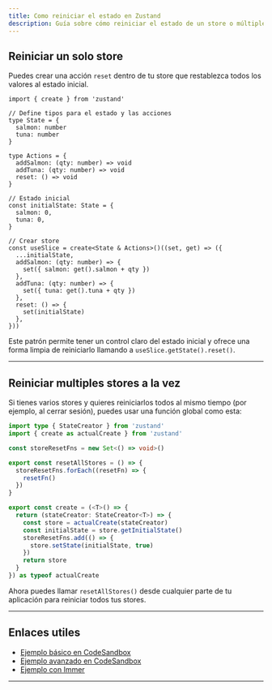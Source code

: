 ```yaml
---
title: Como reiniciar el estado en Zustand
description: Guía sobre cómo reiniciar el estado de un store o múltiples stores usando Zustand y TypeScript.
---
```



## Reiniciar un solo store

Puedes crear una acción `reset` dentro de tu store que restablezca todos los valores al estado inicial.

```go:ts
import { create } from 'zustand'

// Define tipos para el estado y las acciones
type State = {
  salmon: number
  tuna: number
}

type Actions = {
  addSalmon: (qty: number) => void
  addTuna: (qty: number) => void
  reset: () => void
}

// Estado inicial
const initialState: State = {
  salmon: 0,
  tuna: 0,
}

// Crear store
const useSlice = create<State & Actions>()((set, get) => ({
  ...initialState,
  addSalmon: (qty: number) => {
    set({ salmon: get().salmon + qty })
  },
  addTuna: (qty: number) => {
    set({ tuna: get().tuna + qty })
  },
  reset: () => {
    set(initialState)
  },
}))
```

Este patrón permite tener un control claro del estado inicial y ofrece una forma limpia de reiniciarlo llamando a `useSlice.getState().reset()`.

---

## Reiniciar multiples stores a la vez

Si tienes varios stores y quieres reiniciarlos todos al mismo tiempo (por ejemplo, al cerrar sesión), puedes usar una función global como esta:

```ts
import type { StateCreator } from 'zustand'
import { create as actualCreate } from 'zustand'

const storeResetFns = new Set<() => void>()

export const resetAllStores = () => {
  storeResetFns.forEach((resetFn) => {
    resetFn()
  })
}

export const create = (<T>() => {
  return (stateCreator: StateCreator<T>) => {
    const store = actualCreate(stateCreator)
    const initialState = store.getInitialState()
    storeResetFns.add(() => {
      store.setState(initialState, true)
    })
    return store
  }
}) as typeof actualCreate
```

Ahora puedes llamar `resetAllStores()` desde cualquier parte de tu aplicación para reiniciar todos tus stores.

---

## Enlaces utiles

- [Ejemplo básico en CodeSandbox](https://codesandbox.io/s/zustand-how-to-reset-state-basic-demo-rrqyon)
- [Ejemplo avanzado en CodeSandbox](https://codesandbox.io/s/zustand-how-to-reset-state-advanced-demo-gtu0qe)
- [Ejemplo con Immer](https://codesandbox.io/s/how-to-reset-state-advance-immer-demo-nyet3f)

---
